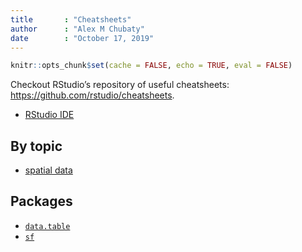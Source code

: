 ```yaml
---
title       : "Cheatsheets"
author      : "Alex M Chubaty"
date        : "October 17, 2019"
---
```


```r
knitr::opts_chunk$set(cache = FALSE, echo = TRUE, eval = FALSE)
```

Checkout RStudio's repository of useful cheatsheets: <https://github.com/rstudio/cheatsheets>.

- [RStudio IDE](https://github.com/rstudio/cheatsheets/blob/master/rstudio-ide.pdf)

## By topic

- [spatial data](http://www.maths.lancs.ac.uk/~rowlings/Teaching/UseR2012/cheatsheet.html)

## Packages

- [`data.table`](https://github.com/rstudio/cheatsheets/blob/master/datatable.pdf)
- [`sf`](https://github.com/rstudio/cheatsheets/blob/master/sf.pdf)

